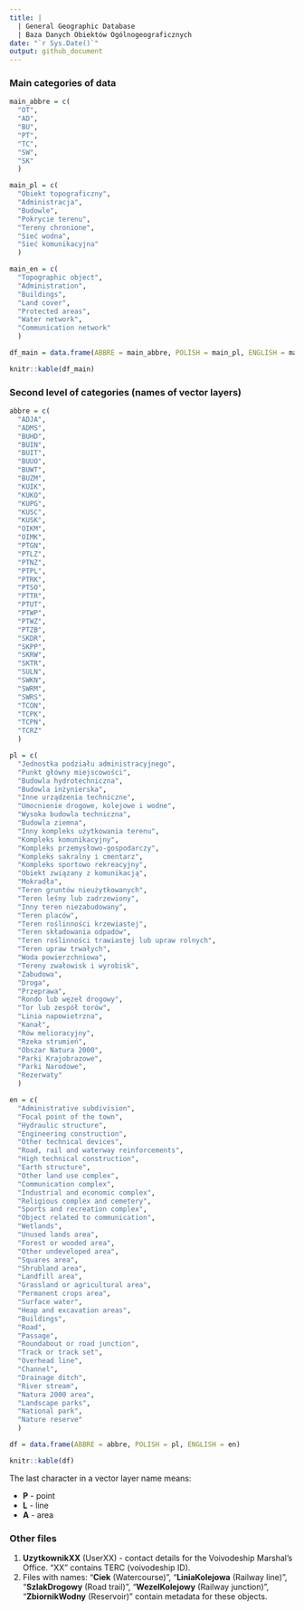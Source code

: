 ```yaml
---
title: |
  | General Geographic Database
  | Baza Danych Obiektów Ogólnogeograficznych
date: "`r Sys.Date()`"
output: github_document
---
```



### Main categories of data

```r
main_abbre = c(
  "OT",
  "AD",
  "BU",
  "PT",
  "TC",
  "SW",
  "SK"
  )

main_pl = c(
  "Obiekt topograficzny",
  "Administracja",
  "Budowle",
  "Pokrycie terenu",
  "Tereny chronione",
  "Sieć wodna",
  "Sieć komunikacyjna"
  )

main_en = c(
  "Topographic object",
  "Administration",
  "Buildings",
  "Land cover",
  "Protected areas",
  "Water network",
  "Communication network"
  )

df_main = data.frame(ABBRE = main_abbre, POLISH = main_pl, ENGLISH = main_en)
```

```r
knitr::kable(df_main)
```


### Second level of categories (names of vector layers)

```r
abbre = c(
  "ADJA",
  "ADMS",
  "BUHD",
  "BUIN",
  "BUIT",
  "BUUO",
  "BUWT",
  "BUZM",
  "KUIK",
  "KUKO",
  "KUPG",
  "KUSC",
  "KUSK",
  "OIKM",
  "OIMK",
  "PTGN",
  "PTLZ",
  "PTNZ",
  "PTPL",
  "PTRK",
  "PTSO",
  "PTTR",
  "PTUT",
  "PTWP",
  "PTWZ",
  "PTZB",
  "SKDR",
  "SKPP",
  "SKRW",
  "SKTR",
  "SULN",
  "SWKN",
  "SWRM",
  "SWRS",
  "TCON",
  "TCPK",
  "TCPN",
  "TCRZ"
  )

pl = c(
  "Jednostka podziału administracyjnego",
  "Punkt główny miejscowości",
  "Budowla hydrotechniczna",
  "Budowla inżynierska",
  "Inne urządzenia techniczne",
  "Umocnienie drogowe, kolejowe i wodne",
  "Wysoka budowla techniczna",
  "Budowla ziemna",
  "Inny kompleks użytkowania terenu",
  "Kompleks komunikacyjny",
  "Kompleks przemysłowo-gospodarczy",
  "Kompleks sakralny i cmentarz",
  "Kompleks sportowo rekreacyjny",
  "Obiekt związany z komunikacją",
  "Mokradła",
  "Teren gruntów nieużytkowanych",
  "Teren leśny lub zadrzewiony",
  "Inny teren niezabudowany",
  "Teren placów",
  "Teren roślinności krzewiastej",
  "Teren składowania odpadów",
  "Teren roślinności trawiastej lub upraw rolnych",
  "Teren upraw trwałych",
  "Woda powierzchniowa",
  "Tereny zwałowisk i wyrobisk",
  "Zabudowa",
  "Droga",
  "Przeprawa",
  "Rondo lub węzeł drogowy",
  "Tor lub zespół torów",
  "Linia napowietrzna",
  "Kanał",
  "Rów melioracyjny",
  "Rzeka strumień",
  "Obszar Natura 2000",
  "Parki Krajobrazowe",
  "Parki Narodowe",
  "Rezerwaty"
  )

en = c(
  "Administrative subdivision",
  "Focal point of the town",
  "Hydraulic structure",
  "Engineering construction",
  "Other technical devices",
  "Road, rail and waterway reinforcements",
  "High technical construction",
  "Earth structure",
  "Other land use complex",
  "Communication complex",
  "Industrial and economic complex",
  "Religious complex and cemetery",
  "Sports and recreation complex",
  "Object related to communication",
  "Wetlands",
  "Unused lands area",
  "Forest or wooded area",
  "Other undeveloped area",
  "Squares area",
  "Shrubland area",
  "Landfill area",
  "Grassland or agricultural area",
  "Permanent crops area",
  "Surface water",
  "Heap and excavation areas",
  "Buildings",
  "Road",
  "Passage",
  "Roundabout or road junction",
  "Track or track set",
  "Overhead line",
  "Channel",
  "Drainage ditch",
  "River stream",
  "Natura 2000 area",
  "Landscape parks",
  "National park",
  "Nature reserve"
  )

df = data.frame(ABBRE = abbre, POLISH = pl, ENGLISH = en)
```

```r
knitr::kable(df)
```

The last character in a vector layer name means:
  
  + **P** - point
  + **L** - line
  + **A** - area

### Other files

1. **UzytkownikXX** (UserXX) - contact details for the Voivodeship Marshal's Office. "XX" contains TERC (voivodeship ID).
2. Files with names: "**Ciek** (Watercourse)", "**LiniaKolejowa** (Railway line)", "**SzlakDrogowy** (Road trail)", "**WezelKolejowy** (Railway junction)", "**ZbiornikWodny** (Reservoir)" contain metadata for these objects.
